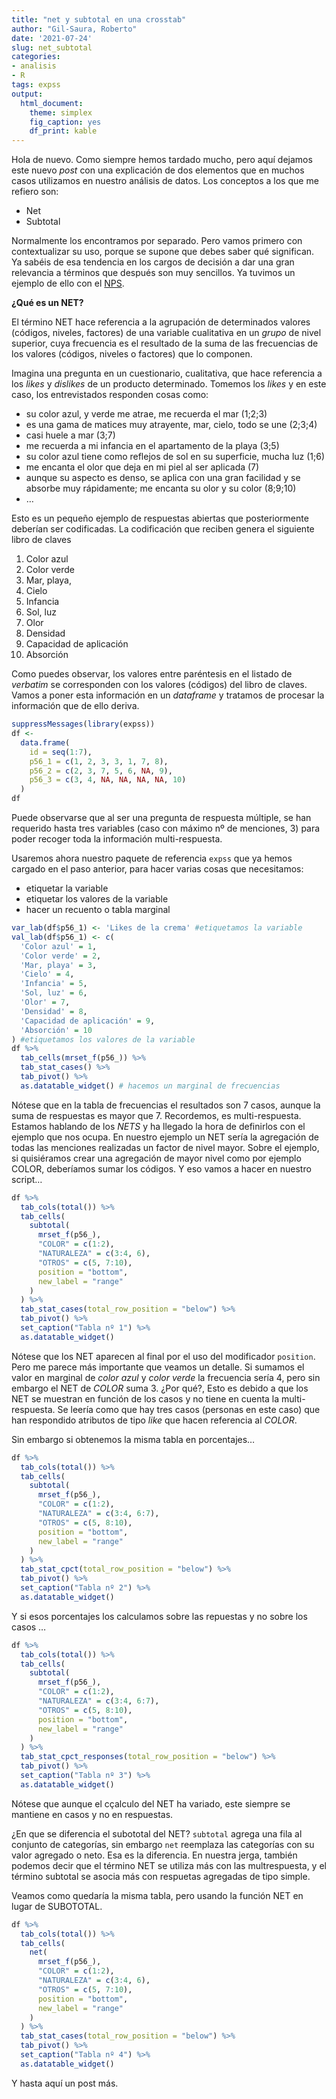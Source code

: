 ```yaml
---
title: "net y subtotal en una crosstab"
author: "Gil-Saura, Roberto"
date: '2021-07-24'
slug: net_subtotal
categories:
- analisis
- R
tags: expss
output: 
  html_document: 
    theme: simplex
    fig_caption: yes
    df_print: kable
---
```


Hola de nuevo. Como siempre hemos tardado mucho, pero aquí dejamos este nuevo _post_ con una explicación de dos elementos que en muchos casos utilizamos en nuestro análisis de datos. Los conceptos a los que me refiero son:

* Net
* Subtotal

Normalmente los encontramos por separado. Pero vamos primero con contextualizar su uso, porque se supone que debes saber qué significan. Ya sabéis de esa tendencia en los cargos de decisión a dar una gran relevancia a términos que después son muy sencillos. Ya tuvimos un ejemplo de ello con el [NPS](https://blog.investigaonline.com/2020/08/16/npsmovil/).

**¿Qué es un NET?**

El término NET hace referencia a la agrupación de determinados valores (códigos, niveles, factores) de una variable cualitativa en un _grupo_ de nivel superior, cuya frecuencia es el resultado de la suma de las frecuencias de los valores (códigos, niveles o factores) que lo componen.

Imagina una pregunta en un cuestionario, cualitativa, que hace referencia a los _likes_ y _dislikes_ de un producto determinado. Tomemos los _likes_ y en este caso, los entrevistados responden cosas como:

- su color azul, y verde me atrae, me recuerda el mar (1;2;3)
- es una gama de matices muy atrayente, mar, cielo, todo se une (2;3;4)
- casi huele a mar (3;7)
- me recuerda a mi infancia en el apartamento de la playa (3;5)
- su color azul tiene como reflejos de sol en su superficie, mucha luz (1;6)
- me encanta el olor que deja en mi piel al ser aplicada (7)
- aunque su aspecto es denso, se aplica con una gran facilidad y se absorbe muy rápidamente; me encanta su olor y su color (8;9;10)
- ...

Esto es un pequeño ejemplo de respuestas abiertas que posteriormente deberían ser codificadas. La codificación que reciben genera el siguiente libro de claves

1. Color azul
2. Color verde
3. Mar, playa, 
4. Cielo
5. Infancia
6. Sol, luz 
7. Olor
8. Densidad
9. Capacidad de aplicación
10. Absorción

Como puedes observar, los valores entre paréntesis en el listado de _verbatim_ se corresponden con los valores (códigos) del libro de claves. Vamos a poner esta información en un _dataframe_ y tratamos de procesar la información que de ello deriva.

```r
suppressMessages(library(expss))
df <-
  data.frame(
    id = seq(1:7),
    p56_1 = c(1, 2, 3, 3, 1, 7, 8),
    p56_2 = c(2, 3, 7, 5, 6, NA, 9),
    p56_3 = c(3, 4, NA, NA, NA, NA, 10)
  )
df
```

Puede observarse que al ser una pregunta de respuesta múltiple, se han requerido hasta tres variables (caso con máximo nº de menciones, 3) para poder recoger toda la información multi-respuesta. 

Usaremos ahora nuestro paquete de referencia `expss` que ya hemos cargado en el paso anterior, para hacer varias cosas que necesitamos:

- etiquetar la variable
- etiquetar los valores de la variable
- hacer un recuento o tabla marginal

```r
var_lab(df$p56_1) <- 'Likes de la crema' #etiquetamos la variable
val_lab(df$p56_1) <- c(
  'Color azul' = 1,
  'Color verde' = 2,
  'Mar, playa' = 3,
  'Cielo' = 4,
  'Infancia' = 5,
  'Sol, luz' = 6,
  'Olor' = 7,
  'Densidad' = 8,
  'Capacidad de aplicación' = 9,
  'Absorción' = 10
) #etiquetamos los valores de la variable
df %>% 
  tab_cells(mrset_f(p56_)) %>% 
  tab_stat_cases() %>% 
  tab_pivot() %>% 
  as.datatable_widget() # hacemos un marginal de frecuencias
```

Nótese que en la tabla de frecuencias el resultados son 7 casos, aunque la suma de respuestas es mayor que 7. Recordemos, es multi-respuesta. Estamos hablando de los *NETS* y ha llegado la hora de definirlos con el ejemplo que nos ocupa. En nuestro ejemplo un NET sería la agregación de todas las menciones realizadas un factor de nivel mayor. Sobre el ejemplo, si quisiéramos crear una agregación de mayor nivel como por ejemplo COLOR,  deberíamos sumar los códigos. Y eso vamos a hacer en nuestro script...

```r
df %>%
  tab_cols(total()) %>%
  tab_cells(
    subtotal(
      mrset_f(p56_),
      "COLOR" = c(1:2),
      "NATURALEZA" = c(3:4, 6),
      "OTROS" = c(5, 7:10),
      position = "bottom",
      new_label = "range"
    )
  ) %>%
  tab_stat_cases(total_row_position = "below") %>%
  tab_pivot() %>%
  set_caption("Tabla nº 1") %>%
  as.datatable_widget()
```

Nótese que los NET aparecen al final por el uso del modificador `position`. Pero me parece más importante que veamos un detalle. Si sumamos el valor en marginal de _color azul_ y _color verde_ la frecuencia sería 4, pero sin embargo el NET de _COLOR_ suma 3. ¿Por qué?, Esto es debido a que los NET se muestran en función de los casos y no tiene en cuenta la multi-respuesta. Se leería como que hay tres casos (personas en este caso) que han respondido atributos de tipo _like_ que hacen referencia al _COLOR_.

Sin embargo si obtenemos la misma tabla en porcentajes...

```r
df %>%
  tab_cols(total()) %>%
  tab_cells(
    subtotal(
      mrset_f(p56_),
      "COLOR" = c(1:2),
      "NATURALEZA" = c(3:4, 6:7),
      "OTROS" = c(5, 8:10),
      position = "bottom",
      new_label = "range"
    )
  ) %>%
  tab_stat_cpct(total_row_position = "below") %>%
  tab_pivot() %>%
  set_caption("Tabla nº 2") %>%
  as.datatable_widget()
```

Y si esos porcentajes los calculamos sobre las repuestas y no sobre los casos ...

```r
df %>%
  tab_cols(total()) %>%
  tab_cells(
    subtotal(
      mrset_f(p56_),
      "COLOR" = c(1:2),
      "NATURALEZA" = c(3:4, 6:7),
      "OTROS" = c(5, 8:10),
      position = "bottom",
      new_label = "range"
    )
  ) %>%
  tab_stat_cpct_responses(total_row_position = "below") %>%
  tab_pivot() %>%
  set_caption("Tabla nº 3") %>%
  as.datatable_widget()
```

Nótese que aunque el cçalculo del NET ha variado, este siempre se mantiene en casos y no en respuestas.


¿En que se diferencia el subototal del NET? `subtotal` agrega una fila al conjunto de categorías, sin embargo `net` reemplaza las categorías con su valor agregado o neto. Esa es la diferencia. En nuestra jerga, también podemos decir que el término NET se utiliza más con las multrespuesta, y el término subtotal se asocia más con respuetas agregadas de tipo simple.

Veamos como quedaría la misma tabla, pero usando la función NET en lugar de SUBOTOTAL.

```r
df %>%
  tab_cols(total()) %>%
  tab_cells(
    net(
      mrset_f(p56_),
      "COLOR" = c(1:2),
      "NATURALEZA" = c(3:4, 6),
      "OTROS" = c(5, 7:10),
      position = "bottom",
      new_label = "range"
    )
  ) %>%
  tab_stat_cases(total_row_position = "below") %>%
  tab_pivot() %>%
  set_caption("Tabla nº 4") %>%
  as.datatable_widget()
```

Y hasta aquí un post más. 
